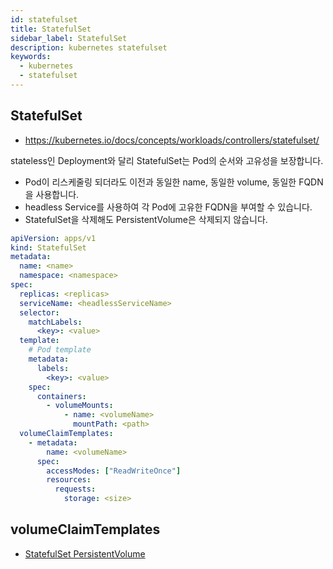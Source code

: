 ```yaml
---
id: statefulset
title: StatefulSet
sidebar_label: StatefulSet
description: kubernetes statefulset
keywords:
  - kubernetes
  - statefulset
---
```


## StatefulSet

- https://kubernetes.io/docs/concepts/workloads/controllers/statefulset/

stateless인 Deployment와 달리 StatefulSet는 Pod의 순서와 고유성을 보장합니다.

- Pod이 리스케줄링 되더라도 이전과 동일한 name, 동일한 volume, 동일한 FQDN을 사용합니다.
- headless Service를 사용하여 각 Pod에 고유한 FQDN을 부여할 수 있습니다.
- StatefulSet을 삭제해도 PersistentVolume은 삭제되지 않습니다.

```yaml
apiVersion: apps/v1
kind: StatefulSet
metadata:
  name: <name>
  namespace: <namespace>
spec:
  replicas: <replicas>
  serviceName: <headlessServiceName>
  selector:
    matchLabels:
      <key>: <value>
  template:
    # Pod template
    metadata:
      labels:
        <key>: <value>
    spec:
      containers:
        - volumeMounts:
            - name: <volumeName>
              mountPath: <path>
  volumeClaimTemplates:
    - metadata:
        name: <volumeName>
      spec:
        accessModes: ["ReadWriteOnce"]
        resources:
          requests:
            storage: <size>
```

## volumeClaimTemplates

- [StatefulSet PersistentVolume](/docs/mlops/kubernetes/storage/persistent-volume.mdx#statefulset에서-미리-생성된-pv-사용하기)

